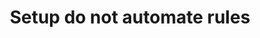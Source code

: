 ---
title: 'Setup do not automate rules'
description: 'Display inline code and code blocks'
icon: 'ban'
---